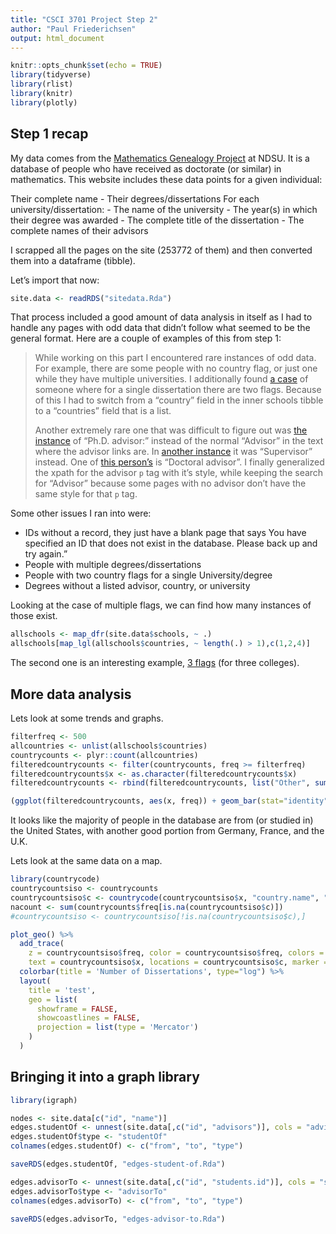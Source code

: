 ```yaml
---
title: "CSCI 3701 Project Step 2"
author: "Paul Friederichsen"
output: html_document
---
```


```r
knitr::opts_chunk$set(echo = TRUE)
library(tidyverse)
library(rlist)
library(knitr)
library(plotly)
```

## Step 1 recap

My data comes from the [Mathematics Genealogy Project](https://www.genealogy.math.ndsu.nodak.edu/) at NDSU. It is a database of people who have received as doctorate (or similar) in mathematics. This website includes these data points for a given individual:

Their complete name
- Their degrees/dissertations For each university/dissertation:
  - The name of the university 
  - The year(s) in which their degree was awarded
  - The complete title of the dissertation
  - The complete names of their advisors
  
I scrapped all the pages on the site (253772 of them) and then converted them into a dataframe (tibble).

Let's import that now:
```r
site.data <- readRDS("sitedata.Rda")
```

That process included a good amount of data analysis in itself as I had to handle any pages with odd data that didn't follow what seemed to be the general format. Here are a couple of examples of this from step 1:

<blockquote style="font-size: 14px">

While working on this part I encountered rare instances of odd data. For example, there are some people with no country flag, or just one while they have multiple universities. I additionally found [a case](https://www.genealogy.math.ndsu.nodak.edu/id.php?id=252229) of someone where for a single dissertation there are two flags. Because of this I had to switch from a "country" field in the inner schools tibble to a "countries" field that is a list.

Another extremely rare one that was difficult to figure out was [the instance](https://www.genealogy.math.ndsu.nodak.edu/id.php?id=236498) of "Ph.D. advisor:" instead of the normal "Advisor" in the text where the advisor links are. In [another instance](https://www.genealogy.math.ndsu.nodak.edu/id.php?id=93048) it was "Supervisor" instead. One of [this person's](https://www.genealogy.math.ndsu.nodak.edu/id.php?id=127962) is "Doctoral advisor". I finally generalized the xpath for the advisor `p` tag with it's style, while keeping the search for "Advisor" because some pages with no advisor don't have the same style for that `p` tag.

</blockquote>

Some other issues I ran into were:

- IDs without a record, they just have a blank page that says You have specified an ID that does not exist in the database. Please back up and try again."
- People with multiple degrees/dissertations
- People with two country flags for a single University/degree
- Degrees without a listed advisor, country, or university

Looking at the case of multiple flags, we can find how many instances of those exist.

```r
allschools <- map_dfr(site.data$schools, ~ .)
allschools[map_lgl(allschools$countries, ~ length(.) > 1),c(1,2,4)]
```

The second one is an interesting example, [3 flags](https://www.genealogy.math.ndsu.nodak.edu/id.php?id=7824) (for three colleges).

## More data analysis

Lets look at some trends and graphs.

```r
filterfreq <- 500
allcountries <- unlist(allschools$countries)
countrycounts <- plyr::count(allcountries)
filteredcountrycounts <- filter(countrycounts, freq >= filterfreq)
filteredcountrycounts$x <- as.character(filteredcountrycounts$x)
filteredcountrycounts <- rbind(filteredcountrycounts, list("Other", sum(countrycounts$freq[countrycounts$freq < filterfreq])))

(ggplot(filteredcountrycounts, aes(x, freq)) + geom_bar(stat="identity") + theme(axis.text.x = element_text(angle=45,hjust=1)) + xlab("Country") + ggtitle("")) %>% ggplotly()
```

It looks like the majority of people in the database are from (or studied in) the United States, with another good portion from Germany, France, and the U.K.

Lets look at the same data on a map.

```r
library(countrycode)
countrycountsiso <- countrycounts
countrycountsiso$c <- countrycode(countrycountsiso$x, "country.name", "iso3c")
nacount <- sum(countrycounts$freq[is.na(countrycountsiso$c)])
#countrycountsiso <- countrycountsiso[!is.na(countrycountsiso$c),]
```


```r
plot_geo() %>%
  add_trace(
    z = countrycountsiso$freq, color = countrycountsiso$freq, colors = 'Blues',
    text = countrycountsiso$x, locations = countrycountsiso$c, marker = list(line = list(color = toRGB("grey"), width = 0.5))) %>%
  colorbar(title = 'Number of Dissertations', type="log") %>%
  layout(
    title = 'test',
    geo = list(
      showframe = FALSE,
      showcoastlines = FALSE,
      projection = list(type = 'Mercator')
    )
  )

```




## Bringing it into a graph library
```r
library(igraph)
```


```r
nodes <- site.data[c("id", "name")]
edges.studentOf <- unnest(site.data[,c("id", "advisors")], cols = "advisors")
edges.studentOf$type <- "studentOf"
colnames(edges.studentOf) <- c("from", "to", "type")

saveRDS(edges.studentOf, "edges-student-of.Rda")

edges.advisorTo <- unnest(site.data[,c("id", "students.id")], cols = "students.id")
edges.advisorTo$type <- "advisorTo"
colnames(edges.advisorTo) <- c("from", "to", "type")

saveRDS(edges.advisorTo, "edges-advisor-to.Rda")

```
